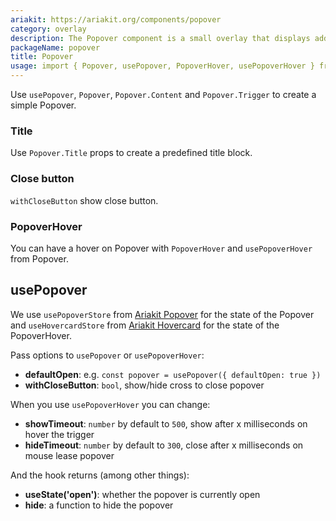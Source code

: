 ```yaml
---
ariakit: https://ariakit.org/components/popover
category: overlay
description: The Popover component is a small overlay that displays additional content or information when triggered by a user action, such as clicking or hovering over an element. It provides contextual information or interactive elements without navigating away from the current page. This component enhances user experience by delivering relevant content in a non-intrusive, easily accessible manner.
packageName: popover
title: Popover
usage: import { Popover, usePopover, PopoverHover, usePopoverHover } from '@welcome-ui/popover'
---
```


Use `usePopover`, `Popover`, `Popover.Content` and `Popover.Trigger` to create a simple Popover.

### Title

Use `Popover.Title` props to create a predefined title block.

<div data-playground="title.tsx" data-component="Popover"></div>

### Close button

`withCloseButton` show close button.

<div data-playground="close-button.tsx" data-component="Popover"></div>

### PopoverHover

You can have a hover on Popover with `PopoverHover` and `usePopoverHover` from Popover.

<div data-playground="popover-hover.tsx" data-component="Popover"></div>

## usePopover

We use `usePopoverStore` from [Ariakit Popover](https://ariakit.org/reference/use-popover-store) for the state of the Popover and `useHovercardStore` from [Ariakit Hovercard](https://ariakit.org/reference/use-hovercard-store) for the state of the PopoverHover.

Pass options to `usePopover` or `usePopoverHover`:

- **defaultOpen**: e.g. `const popover = usePopover({ defaultOpen: true })`
- **withCloseButton**: `bool`, show/hide cross to close popover

When you use `usePopoverHover` you can change:

- **showTimeout**: `number` by default to `500`, show after x milliseconds on hover the trigger
- **hideTimeout**: `number` by default to `300`, close after x milliseconds on mouse lease popover

And the hook returns (among other things):

- **useState('open')**: whether the popover is currently open
- **hide**: a function to hide the popover
